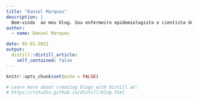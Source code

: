 ```yaml
---
title: "Daniel Marques" 
description: |
  Bem-vindo  ao meu blog. Sou enfermeiro epidemiologista e cientista de dados em formação (MBA em Data Science e Analytics na USP/ESALQ). Nele publicarei meus projetos na área de Data Science.
author:
  - name: Daniel Marques 

date: 02-01-2022
output:
  distill::distill_article:
    self_contained: false
---
```


```r
knitr::opts_chunk$set(echo = FALSE)

# Learn more about creating blogs with Distill at:
# https://rstudio.github.io/distill/blog.html

```



